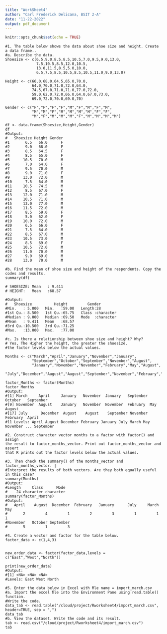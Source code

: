 ```yaml
---
title: "WorkSheet4"
author: "Carl Frederick Delicana, BSIT 2-A"
date: "11-22-2022"
output: pdf_document
---
```


```r
knitr::opts_chunk$set(echo = TRUE)
```

```{}
#1. The table below shows the data about shoe size and height. Create a data frame..
#a. Describe the data.
Shoesize <- c(6.5,9.0,8.5,8.5,10.5,7.0,9.5,9.0,13.0,
              7.5,10.5,8.5,12.0,10.5,
              13.0,11.5,8.5,5.0,10.0,
              6.5,7.5,8.5,10.5,8.5,10.5,11.0,9.0,13.0)

Height <- c(66.0,68.0,64.5,65.0,70.0,
            64.0,70.0,71.0,72.0,64.0,
            74.5,67.0,71.0,71.0,77.0,72.0,
            59.0,62.0,72.0,66.0,64.0,67.0,73.0,
            69.0,72.0,70.0,69.0,70)

Gender <- c("F","F","F","F","M","F","M","F","M",
            "M","M","F","M","M","M","M","F","F",
            "M","F","M","M","M","F","M","M","M","M")

df <- data.frame(Shoesize,Height,Gender)
df
#Output:
#   Shoesize Height Gender
#1       6.5   66.0      F
#2       9.0   68.0      F
#3       8.5   64.5      F
#4       8.5   65.0      F
#5      10.5   70.0      M
#6       7.0   64.0      F
#7       9.5   70.0      M
#8       9.0   71.0      F
#9      13.0   72.0      M
#10      7.5   64.0      M
#11     10.5   74.5      M
#12      8.5   67.0      F
#13     12.0   71.0      M
#14     10.5   71.0      M
#15     13.0   77.0      M
#16     11.5   72.0      M
#17      8.5   59.0      F
#18      5.0   62.0      F
#19     10.0   72.0      M
#20      6.5   66.0      F
#21      7.5   64.0      M
#22      8.5   67.0      M
#23     10.5   73.0      M
#24      8.5   69.0      F
#25     10.5   72.0      M
#26     11.0   70.0      M
#27      9.0   69.0      M
#28     13.0   70.0      M

#b. Find the mean of shoe size and height of the respondents. Copy the codes and results.
summary(df)

# SHOESIZE: Mean   : 9.411
# HEIGHT:   Mean   :68.57

#Output:
#   Shoesize          Height         Gender         
#Min.   : 5.000   Min.   :59.00   Length:28         
#1st Qu.: 8.500   1st Qu.:65.75   Class :character  
#Median : 9.000   Median :69.50   Mode  :character  
#Mean   : 9.411   Mean   :68.57                     
#3rd Qu.:10.500   3rd Qu.:71.25                     
#Max.   :13.000   Max.   :77.00

#c. Is there a relationship between shoe size and height? Why?
# Yes, The Higher the height, the greater the shoesize.
#the factor levels below the actual values.

Months <- c("March","April","January","November","January",
            "September","October","September","November","August",
            "January","November","November","February","May","August",
            "July","December","August","August","September","November","February","April")

factor_Months <- factor(Months)
factor_Months
#Output:
#[1] March     April     January   November  January   September October   September
#[9] November  August    January   November  November  February  May       August   
#[17] July      December  August    August    September November  February  April    
#11 Levels: April August December February January July March May November ... September
```

```{}
#2. Construct character vector months to a factor with factor() and assign 
the result to factor_months_vector. Print out factor_months_vector and assert 
that R prints out the factor levels below the actual values.
```

```{}
#3. Then check the summary() of the months_vector and factor_months_vector. |
#Interpret the results of both vectors. Are they both equally useful in this case?
summary(Months)
#Output:
#Length     Class      Mode 
#    24 character character
summary(factor_Months)
#Output:
#   April    August  December  February   January      July     March       May 
#       2         4         1         2         3         1         1         1 
#November   October September 
#       5         1         3
```

```{}
#4. Create a vector and factor for the table below.
factor_data <- c(1,4,3)


new_order_data <- factor(factor_data,levels = c("East","West","North"))

print(new_order_data)
#Output:
#[1] <NA> <NA> <NA>
#Levels: East West North
```

```{}
#5. Enter the data below in Excel with ﬁle name = import_march.csv
#a. Import the excel ﬁle into the Environment Pane using read.table() function. 
#Write the code.
data_tab <- read.table("/cloud/project/Rworksheet4/import_march.csv", header=TRUE, sep = ",")
data_tab
#b. View the dataset. Write the code and its result.
tab <- read.csv("/cloud/project/Rworksheet4/import_march.csv")
tab
```

```{}

```
